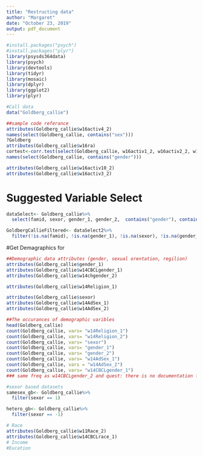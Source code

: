 ```yaml
---
title: "Restructing data"
author: "Margaret"
date: "October 23, 2019"
output: pdf_document
---
```


```r
#install.packages("psych")
#install.packages("plyr")
library(psysds364data)
library(psych)
library(devtools)
library(tidyr)
library(mosaic)
library(dplyr)
library(ggplot2)
library(plyr)
```


```r
#Call data
data("Goldberg_callie")

##sample code referance
attributes(Goldberg_callie$w16activ4_2)
names(select(Goldberg_callie, contains("sex")))
?Goldberg
attributes(Goldberg_callie$w16ra)
cortest<-corr.test(select(Goldberg_callie, w16activ1_2, w16activ2_2, w16activ3_2,w16activ4_2, w16activ5_2, w16activ6_2, w16activ7_2, w16activ8_2,w16activ9_2, w16activ10_2, w16activ11_2))$r
names(select(Goldberg_callie, contains("gender")))

attributes(Goldberg_callie$w16activ10_2)
attributes(Goldberg_callie$w16activ3_2)

```


# Suggested Variable Select
```r
dataSelect<- Goldberg_callie%>%
  select(famid, sexor, gender_1, gender_2,  contains("gender"), contains("w16toys"), contains("14hht"), contains("14chcare"),w14CBCLrace_1,w14CBCLrace_2,  contains("w12Gay"), contains("edu"), w11FamInc_1,  contains("activ16"), contains("LGBTCI"), contains("w14CBCLrace_1"))


```


```r
GoldbergCallieFiltered<- dataSelect2%>% 
  filter(!is.na(famid), !is.na(gender_1), !is.na(sexor), !is.na(gender_2),  !is.na(w16toys1_1), !is.na(w16toys1_2), !is.na(w16toys2_1), !is.na(w16toys3_1), !is.na(w16toys4_1), !is.na(w16toys5_1), !is.na(w16toys6_1), !is.na(w16toys7_1), !is.na(w16toys2_1), !is.na(w16toys2_2), !is.na(w16toys3_2), !is.na(w16toys4_2), !is.na(w16toys5_2), !is.na(w16toys6_2), !is.na(w16toys7_2))

```



#Get Demagraphics for 

```r
##Demographic data attributes (gender, sexual orentation, regilion)
attributes(Goldberg_callie$gender_1)
attributes(Goldberg_callie$w14CBCLgender_1)
attributes(Goldberg_callie$w14chgender_2)

attributes(Goldberg_callie$w14Religion_1)

attributes(Goldberg_callie$sexor)
attributes(Goldberg_callie$w14AdSex_1)
attributes(Goldberg_callie$w14AdSex_2)

##The occurances of demographic varibles
head(Goldberg_callie)
count(Goldberg_callie, vars= "w14Religion_1")
count(Goldberg_callie, vars= "w14Religion_2")
count(Goldberg_callie, vars= "sexor")
count(Goldberg_callie, vars= "gender_1")
count(Goldberg_callie, vars= "gender_2")
count(Goldberg_callie, vars= "w14AdSex_1")
count(Goldberg_callie, vars = "w14AdSex_2")
count(Goldberg_callie, vars= "w14CBCLgender_1") 
### same freq as w14CBCLgender_2 and quest: there is no documentation for what 3,5, and 22 mean

#sexor based datasets
samesex_gb<- Goldberg_callie%>%
  filter(sexor == 1)

hetero_gb<- Goldberg_callie%>%
  filter(sexor == -1)


```

```r
# Race
attributes(Goldberg_callie$w11Race_2)
attributes(Goldberg_callie$w14CBCLrace_1)
# Income
#Eucation

```


```r


```































